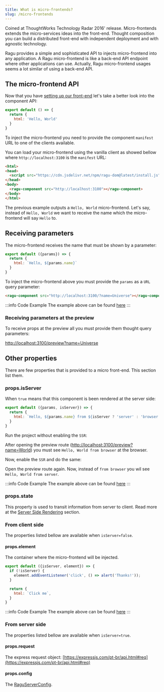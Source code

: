 ```yaml
---
title: What is micro-frontends?
slug: /micro-frontends
---
```


Coined at ThoughtWorks Technology Radar 2016' release. Micro-frontends extends the micro-services ideas into the
front-end. Thought composition you can build a distributed front-end with independent deployment and with agnostic
technology.

Ragu provides a simple and sophisticated API to injects micro-frontend into any application. A Ragu micro-frontend is
like a back-end API endpoint where other applications can use. Actually, Ragu micro-frontend usages seems a lot similar
of using a back-end API.

## The micro-frontend API

Now that you have [setting up our front-end](/docs/setup) let's take a better look into the component API:

```javascript title="my-mfe.js"
export default () => {
  return {
    html: 'Hello, World'
  }
}
```

To inject the micro-frontend you need to provide the component `manifest` URL to one of the clients available.

You can load your micro-frontend using the vanilla client as showed bellow where `http://localhost:3100`
is the `manifest` URL:

```html
<html>
<head>
  <script src="https://cdn.jsdelivr.net/npm/ragu-dom@latest/install.js" crossorigin="anonymous"></script>
</head>
<body>
  <ragu-component src="http://localhost:3100"></ragu-component>
</body>
</html>
```

The previous example outputs a `Hello, World` micro-frontend. Let's say, instead of
`Hello, World` we want to receive the name which the micro-frontend will say `Hello` to.

## Receiving parameters

The micro-frontend receives the name that must be shown by a parameter:

```javascript title="my-mfe.js"
export default ({params}) => {
  return {
    html: `Hello, ${params.name}`
  }
}
```

To inject the micro-frontend above you must provide the `params` as a `URL` query parameter:

```html
<ragu-component src="http://localhost:3100/?name=Universe"></ragu-component>
```

:::info Code Example
The example above can be found
[here](https://github.com/ragu-framework/docs/tree/main/examples/example-02-01/receiving-params)
:::

### Receiving parameters at the preview

To receive props at the preview all you must provide them thought query parameters:

[http://localhost:3100/preview?name=Universe](http://localhost:3100/preview?name=Universe)

## Other properties

There are few properties that is provided to a micro front-end. This section list them.

### props.isServer

When `true` means that this component is been rendered at the server side:

```javascript title="my-mfe.js"
export default ({params, isServer}) => {
  return {
    html: `Hello, ${params.name} from ${isServer ? 'server' : 'browser'}`
  }
}
```

Run the project without enabling the `SSR`:

<PackageManager both="ragu-cli dev --file my-mfe.js" binExecution={true} />

After opening the preview route ([http://localhost:3100/preview?name=World](http://localhost:3100/preview?name=World))
you must see `Hello, World from browser` at the browser.

Now, enable the `SSR` and do the same:

<PackageManager both="ragu-cli dev --file my-mfe.js --ssrEnabled" binExecution={true} />

Open the preview route again. Now, instead of `from browser` you wil see `Hello, World from server`.

:::info Code Example
The example above can be found
[here](https://github.com/ragu-framework/docs/tree/main/examples/example-02-01/is-server)
:::

### props.state

This property is used to transit information from server to client. Read more at the
[Server Side Rendering](/docs/server-side-rendering#the-state-file) section.

### From client side

The properties listed bellow are available when `isServer=false`.

#### props.element

The container where the micro-frontend will be injected.

```javascript title="my-mfe.js"
export default ({isServer, element}) => {
  if (!isServer) {
    element.addEventListener('click', () => alert('Thanks!'));
  }

  return {
    html: `Click me`,
  }
}
```

:::info Code Example
The example above can be found
[here](https://github.com/ragu-framework/docs/tree/main/examples/example-02-01/receiving-element)
:::

### From server side

The properties listed bellow are available when `isServer=true`.

#### props.request

The express request object: [https://expressjs.com/pt-br/api.html#req](https://expressjs.com/pt-br/api.html#req)

#### props.config

The [RaguServerConfig](https://github.com/ragu-framework/ragu/blob/main/ragu-server/src/config.ts#L34).
